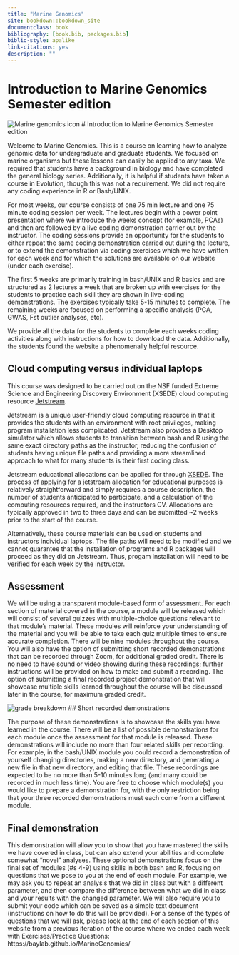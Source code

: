 ```yaml
--- 
title: "Marine Genomics"
site: bookdown::bookdown_site
documentclass: book
bibliography: [book.bib, packages.bib]
biblio-style: apalike
link-citations: yes
description: ""
---
```


# Introduction to Marine Genomics Semester edition

![Marine genomics icon](./figs/intro/MarineGenomics_Icon.jpg)
# Introduction to Marine Genomics Semester edition

Welcome to Marine Genomics. This is a course on learning how to analyze genomic data for undergraduate and graduate students. We focused on marine organisms but these lessons can easily be applied to any taxa. We required that students have a background in biology and have completed the general biology series. Additionally, it is helpful if students have taken a course in Evolution, though this was not a requirement. We did not require any coding experience in R or Bash/UNIX. 

For most weeks, our course consists of one 75 min lecture and one 75 minute coding session per week. The lectures begin with a power point presentation where we introduce the weeks concept (for example, PCAs) and then are followed by a live coding demonstration carrier out by the instructor. The coding sessions provide an opportunity for the students to either repeat the same coding demonstration carried out during the lecture, or to extend the demonstration via coding exercises which we have written for each week and for which the solutions are available on our website (under each exercise). 

The first 5 weeks are primarily training in bash/UNIX and R basics and are structured as 2 lectures a week that are broken up with exercises for the students to practice each skill they are shown in live-coding demonstrations. The exercises typically take 5-15 minutes to complete. The remaining weeks are focused on performing a specific analysis (PCA, GWAS, Fst outlier analyses, etc). 

We provide all the data for the students to complete each weeks coding activities along with instructions for how to download the data. Additionally, the students found the website a phenomenally helpful resource.

## Cloud computing versus individual laptops

This course was designed to be carried out on the NSF funded Extreme Science and Engineering Discovery Environment (XSEDE) cloud computing resource [Jetstream](https://portal.xsede.org/jetstream). 

Jetstream is a unique user-friendly cloud computing resource in that it provides the students with an environment with root privileges, making program installation less complicated. Jetstream also provides a Desktop simulator which allows students to transition between bash and R using the same exact directory paths as the instructor, reducing the confusion of students having unique file paths and providing a more streamlined approach to what for many students is their first coding class. 

Jetstream educational allocations can be applied for through [XSEDE](https://portal.xsede.org/jetstream#allocations:education). The process of applying for a jetstream allocation for educational purposes is relatively straightforward and simply requires a course description, the number of students anticipated to participate, and a calculation of the computing resources required, and the instructors CV. Allocations are typically approved in two to three days and can be submitted ~2 weeks prior to the start of the course.

Alternatively, these course materials can be used on students and instructors individual laptops. The file paths will need to be modified and we cannot guarantee that the installation of programs and R packages will proceed as they did on Jetstream. Thus, progam installation will need to be verified for each week by the instructor.

## Assessment

We will be using a transparent module-based form of assessment. For each section of material covered in the course, a module will be released which will consist of several quizzes with multiple-choice questions relevant to that module’s material. These modules will reinforce your understanding of the material and you will be able to take each quiz multiple times to ensure accurate completion. There will be nine modules throughout the course. You will also have the option of submitting short recorded demonstrations that can be recorded through Zoom, for additional graded credit. There is no need to have sound or video showing during these recordings; further instructions will be provided on how to make and submit a recording. The option of submitting a final recorded project demonstration that will showcase multiple skills learned throughout the course will be discussed later in the course, for maximum graded credit. 

![grade breakdown](./figs/intro/Assesment _figure.jpg)
## Short recorded demonstrations

The purpose of these demonstrations is to showcase the skills you have learned in the course. There will be a list of possible demonstrations for each module once the assessment for that module is released. These demonstrations will include no more than four related skills per recording. For example, in the bash/UNIX module you could record a demonstration of yourself changing directories, making a new directory, and generating a new file in that new directory, and editing that file. These recordings are expected to be no more than 5-10 minutes long (and many could be recorded in much less time). You are free to choose which module(s) you would like to prepare a demonstration for, with the only restriction being that your three recorded demonstrations must each come from a different module. 

## Final demonstration

This demonstration will allow you to show that you have mastered the skills we have covered in class, but can also extend your abilities and complete somewhat “novel” analyses. These optional demonstrations focus on the final set of modules (#s 4-9) using skills in both bash and R, focusing on questions that we pose to you at the end of each module. For example, we may ask you to repeat an analysis that we did in class but with a different parameter, and then compare the difference between what we did in class and your results with the changed parameter. We will also require you to submit your code which can be saved as a simple text document (instructions on how to do this will be provided). For a sense of the types of questions that we will ask, please look at the end of each section of this website from a previous iteration of the course where we ended each week with Exercises/Practice Questions: https://baylab.github.io/MarineGenomics/

